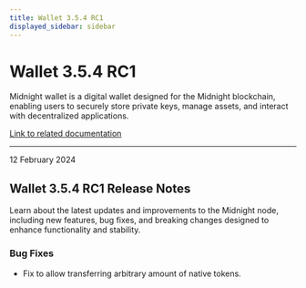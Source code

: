 ```yaml
---
title: Wallet 3.5.4 RC1
displayed_sidebar: sidebar
---
```


# Wallet 3.5.4 RC1

Midnight wallet is a digital wallet designed for the Midnight blockchain, enabling users to securely store private keys, manage assets, and interact with decentralized applications.

[Link to related documentation](../../learn/introduction/wallets)

---

<div 
  style={{
    marginTop: '0',
    fontSize: '1rem',
    fontWeight: 'normal',
    marginBottom: '0.5rem'
  }}
>
  12 February 2024
</div>

## Wallet 3.5.4 RC1 Release Notes

Learn about the latest updates and improvements to the Midnight node, including new features, bug fixes, and breaking changes designed to enhance functionality and stability.


### Bug Fixes

- Fix to allow transferring arbitrary amount of native tokens.
